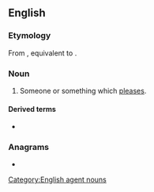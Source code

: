 ==English==

===Etymology===
From {{inh|en|enm|plesere}}, equivalent to {{suffix|en|please|er}}.

===Noun===
{{en-noun}}

# Someone or something which [[pleases]].

====Derived terms====
* {{l|en|crowd-pleaser}}

===Anagrams===
* {{anagrams|en|a=aeelprs|Leapers|Perales|leapers|presale|relapse|repeals}}

[[Category:English agent nouns]]